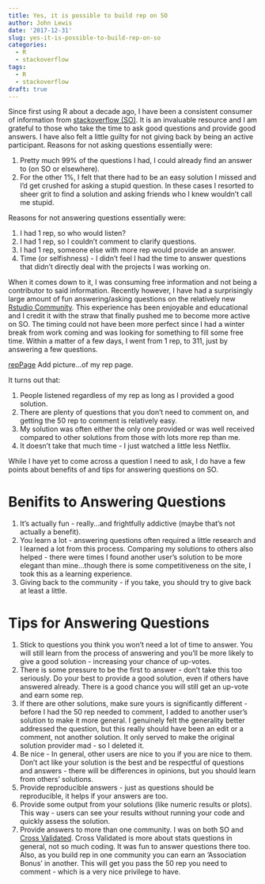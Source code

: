 ```yaml
---
title: Yes, it is possible to build rep on SO
author: John Lewis
date: '2017-12-31'
slug: yes-it-is-possible-to-build-rep-on-so
categories:
  - R
  - stackoverflow
tags:
  - R
  - stackoverflow
draft: true  
---
```


Since first using R about a decade ago, I have been a consistent consumer of information from [stackoverflow (SO)](https://stackoverflow.com/). It is an invaluable resource and I am grateful to those who take the time to ask good questions and provide good answers. I have also felt a little guilty for not giving back by being an active participant. Reasons for not asking questions essentially were:

1. Pretty much 99% of the questions I had, I could already find an answer to (on SO or elsewhere).
2. For the other 1%, I felt that there had to be an easy solution I missed and I'd get crushed for asking a stupid question. In these cases I resorted to sheer grit to find a solution and asking friends who I knew wouldn't call me stupid. 

Reasons for not answering questions essentially were: 

1. I had 1 rep, so who would listen?
2. I had 1 rep, so I couldn't comment to clarify questions.
3. I had 1 rep, someone else with more rep would provide an answer.
3. Time (or selfishness) - I didn't feel I had the time to  answer questions that didn't directly deal with the projects I was working on. 

When it comes down to it, I was consuming free information and not being a contributor to said information. Recently however, I have had a surprisingly large amount of fun answering/asking questions on the relatively new [Rstudio Community](https://community.rstudio.com/). This experience has been enjoyable and educational and I credit it with the straw that finally pushed me to become more active on SO. The timing could not have been more perfect since I had a winter break from work coming and was looking for something to fill some free time. Within a matter of a few days, I went from 1 rep, to 311, just by answering a few questions.


[repPage]()
Add picture...of my rep page. 

It turns out that:

1. People listened regardless of my rep as long as I provided a good solution.
2. There are plenty of questions that you don't need to comment on, and getting the 50 rep to comment is relatively easy. 
3. My solution was often either the only one provided or was well received compared to other solutions from those with lots more rep than me. 
4. It doesn't take that much time - I just watched a little less Netflix.


While I have yet to come across a question I need to ask, I do have a few points about benefits of and tips for answering questions on SO.

# Benifits to Answering Questions
1. It's actually fun - really...and frightfully addictive (maybe that's not actually a benefit).
2. You learn a lot - answering questions often required a little research and I learned a lot from this process. Comparing my solutions to others also helped - there were times I found another user's solution to be more elegant than mine...though there is some competitiveness on the site, I took this as a learning experience. 
3. Giving back to the community - if you take, you should try to give back at least a little. 

# Tips for Answering Questions

1. Stick to questions you think you won't need a lot of time to answer. You will still learn from the process of answering and you'll be more likely to give a good solution - increasing your chance of up-votes. 
2. There is some pressure to be the first to answer - don't take this too seriously. Do your best to provide a good solution, even if others have answered already. There is a good chance you will still get an up-vote and earn some rep.
3. If there are other solutions, make sure yours is significantly different - before I had the 50 rep needed to comment, I added to another user's solution to make it more general. I genuinely felt the generality better addressed the question, but this really should have been an edit or a comment, not another solution. It only served to make the original solution provider mad - so I deleted it. 
4. Be nice - In general, other users are nice to you if you are nice to them. Don't act like your solution is the best and be respectful of questions and answers - there will be differences in opinions, but you should learn from others' solutions.
5. Provide reproducible answers - just as questions should be reproducible, it helps if your answers are too. 
6. Provide some output from your solutions (like numeric results or plots). This way - users can see your results without running your code and quickly assess the solution.
7. Provide answers to more than one community. I was on both SO and [Cross Validated](https://stats.stackexchange.com/). Cross Validated is more about stats questions in general, not so much coding. It was fun to answer questions there too. Also, as you build rep in one community you can earn an 'Association Bonus' in another. This will get you pass the 50 rep you need to comment - which is a very nice privilege to have.





